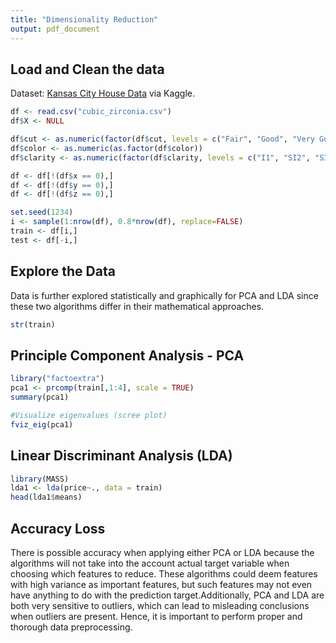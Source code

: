 ```yaml
---
title: "Dimensionality Reduction"
output: pdf_document
---
```


## Load and Clean the data

Dataset: [Kansas City House Data](https://www.kaggle.com/datasets/astronautelvis/kc-house-data) via Kaggle.

```r
df <- read.csv("cubic_zirconia.csv")
df$X <- NULL

df$cut <- as.numeric(factor(df$cut, levels = c("Fair", "Good", "Very Good", "Premium", "Ideal")))
df$color <- as.numeric(as.factor(df$color))
df$clarity <- as.numeric(factor(df$clarity, levels = c("I1", "SI2", "SI1", "VS2", "VS1", "VVS2", "VVS1", "IF")))

df <- df[!(df$x == 0),]
df <- df[!(df$y == 0),]
df <- df[!(df$z == 0),]

set.seed(1234)
i <- sample(1:nrow(df), 0.8*nrow(df), replace=FALSE)
train <- df[i,]
test <- df[-i,]
```

## Explore the Data
Data is further explored statistically and graphically for PCA and LDA since these two algorithms differ in their mathematical approaches. 
```r
str(train)
```

## Principle Component Analysis - PCA
```r
library("factoextra")
pca1 <- prcomp(train[,1:4], scale = TRUE)
summary(pca1)

#Visualize eigenvalues (scree plot)
fviz_eig(pca1)
```

## Linear Discriminant Analysis (LDA)
```r
library(MASS)
lda1 <- lda(price~., data = train)
head(lda1$means)
```
## Accuracy Loss
There is possible accuracy when applying either PCA or LDA because the algorithms will not take into the account actual target variable when choosing which features to reduce. These algorithms could deem features with high variance as important features, but such features may not even have anything to do with the prediction target.Additionally, PCA and LDA are both very sensitive to outliers, which can lead to misleading conclusions when outliers are present. Hence, it is important to perform proper and thorough data preprocessing.